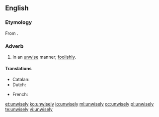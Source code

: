==English==

===Etymology===
From {{etyl|ang|en}} {{term|unwīslice|lang=ang}}.

===Adverb===
{{en-adv}}

# In an [[unwise]] manner; [[foolishly]].

====Translations====
{{trans-top|in an unwise manner}}
* Catalan: {{t|ca|nèciament}}
* Dutch: {{t-|nl|onverstandig}}
{{trans-mid}}
* French: {{t+|fr|imprudemment}}
{{trans-bottom}}

[[et:unwisely]]
[[ko:unwisely]]
[[io:unwisely]]
[[ml:unwisely]]
[[oc:unwisely]]
[[pl:unwisely]]
[[te:unwisely]]
[[vi:unwisely]]